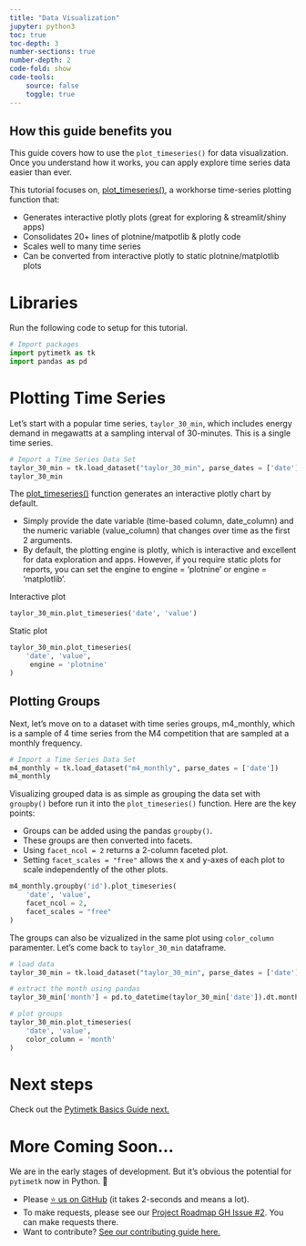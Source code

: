 ```yaml
---
title: "Data Visualization"
jupyter: python3
toc: true
toc-depth: 3
number-sections: true
number-depth: 2
code-fold: show
code-tools: 
    source: false
    toggle: true
---
```


::: {.callout-note collapse="false"}
## How this guide benefits you

This guide covers how to use the `plot_timeseries()` for data visualization. Once you understand how it works, you can apply explore time series data easier than ever. 
:::

This tutorial focuses on, [plot_timeseries()](https://business-science.github.io/pytimetk/reference/plot_timeseries.html#timetk.plot_timeseries), a workhorse time-series plotting function that:

* Generates interactive plotly plots (great for exploring & streamlit/shiny apps)
* Consolidates 20+ lines of plotnine/matpotlib & plotly code
* Scales well to many time series
* Can be converted from interactive plotly to static plotnine/matplotlib plots

# Libraries

Run the following code to setup for this tutorial.

```python
# Import packages
import pytimetk as tk
import pandas as pd
```

# Plotting Time Series

Let’s start with a popular time series, `taylor_30_min`, which includes energy demand in megawatts at a sampling interval of 30-minutes. This is a single time series.

```python
# Import a Time Series Data Set
taylor_30_min = tk.load_dataset("taylor_30_min", parse_dates = ['date'])
taylor_30_min
```

The [plot_timeseries()](https://business-science.github.io/pytimetk/reference/plot_timeseries.html#timetk.plot_timeseries) function generates an interactive plotly chart by default.

* Simply provide the date variable (time-based column, date_column) and the numeric variable (value_column) that changes over time as the first 2 arguments.
* By default, the plotting engine is plotly, which is interactive and excellent for data exploration and apps. However, if you require static plots for reports, you can set the engine to engine = 'plotnine' or engine = 'matplotlib'.

Interactive plot
```python
taylor_30_min.plot_timeseries('date', 'value')
```

Static plot
```python
taylor_30_min.plot_timeseries(
    'date', 'value',
     engine = 'plotnine'
)
```

## Plotting Groups

Next, let’s move on to a dataset with time series groups, m4_monthly, which is a sample of 4 time series from the M4 competition that are sampled at a monthly frequency.

```python
# Import a Time Series Data Set
m4_monthly = tk.load_dataset("m4_monthly", parse_dates = ['date'])
m4_monthly
```

Visualizing grouped data is as simple as grouping the data set with `groupby()` before run it into the `plot_timeseries()` function. Here are the key points:

* Groups can be added using the pandas `groupby()`.
* These groups are then converted into facets.
* Using `facet_ncol = 2` returns a 2-column faceted plot.
* Setting `facet_scales = "free"` allows the x and y-axes of each plot to scale independently of the other plots.

```python
m4_monthly.groupby('id').plot_timeseries(
    'date', 'value', 
    facet_ncol = 2, 
    facet_scales = "free"
)
```


The groups can also be vizualized in the same plot using `color_column` paramenter. Let's come back to `taylor_30_min` dataframe.

```python
# load data
taylor_30_min = tk.load_dataset("taylor_30_min", parse_dates = ['date'])

# extract the month using pandas
taylor_30_min['month'] = pd.to_datetime(taylor_30_min['date']).dt.month

# plot groups
taylor_30_min.plot_timeseries(
    'date', 'value', 
    color_column = 'month'
)
```


# Next steps

Check out the [Pytimetk Basics Guide next.](/guides/02_timetk_concepts.html)

# More Coming Soon...

We are in the early stages of development. But it's obvious the potential for `pytimetk` now in Python. 🐍

- Please [⭐ us on GitHub](https://github.com/business-science/pytimetk) (it takes 2-seconds and means a lot). 
- To make requests, please see our [Project Roadmap GH Issue #2](https://github.com/business-science/pytimetk/issues/2). You can make requests there. 
- Want to contribute? [See our contributing guide here.](/contributing.html) 
